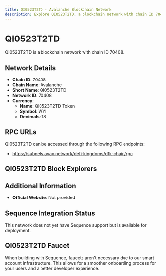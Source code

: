 ```yaml
--- 
title: QI0523T2TD - Avalanche Blockchain Network
description: Explore QI0523T2TD, a blockchain network with chain ID 70408. Learn about its native currency, QI0523T2TD Token, and how to interact with the network.
---
```


# QI0523T2TD

QI0523T2TD is a blockchain network with chain ID 70408.

## Network Details

- **Chain ID**: 70408
- **Chain Name**: Avalanche
- **Short Name**: QI0523T2TD
- **Network ID**: 70408
- **Currency**: 
  - **Name**: QI0523T2TD Token
  - **Symbol**: WYI
  - **Decimals**: 18

## RPC URLs

QI0523T2TD can be accessed through the following RPC endpoints:

- https://subnets.avax.network/defi-kingdoms/dfk-chain/rpc

## QI0523T2TD Block Explorers



## Additional Information

- **Official Website**: Not provided

## Sequence Integration Status

This network does not yet have Sequence support but is available for deployment.

## QI0523T2TD Faucet

When building with Sequence, faucets aren't necessary due to our smart account infrastructure. This allows for a smoother onboarding process for your users and a better developer experience.
